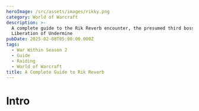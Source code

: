 ```yaml
---
heroImage: /src/assets/images/rikky.png
category: World of Warcraft
description: >-
  A complete guide to the Rik Reverb encounter, the presumed third boss of the
  Liberation of Undermine
pubDate: 2025-02-08T05:00:00.000Z
tags:
  - War Within Season 2
  - Guide
  - Raiding
  - World of Warcraft
title: A Complete Guide to Rik Reverb
---
```

# Intro

<script src="https://wow.zamimg.com/widgets/power.js" async />

This is a two-phase encounter against a single boss, with lightly spread moderate-health adds spawning periodically.  The main gimmick of this encounter revolves around dealing with **Amplifiers** the boss drops over the course of the fight. You must manage their energy and avoid their mechanics in order to defeat the encounter.

The first phase is the majority of the encounter, with the second phase occurring when the boss reaches full energy, and lasting roughly 36 seconds. During this time, the boss is nearly immune (99% reduction) to damage.

When the boss enters phase two for the third time, he will not have this damage reduction, but will continue this phase until he dies or the raid dies.

# Full List of Abilities for Reference

*All links sourced from Wowhead through their generous API*

**Phase One**

* <a href="https://www.wowhead.com/ptr-2/spell=473748/amplification" class="wowhead">Amplification</a>
* <a href="https://www.wowhead.com/ptr-2/spell=1214829/feedback-nullifier" class="wowhead">Feedback Nullifier</a>
* <a href="https://www.wowhead.com/ptr-2/spell=1217120/lingering-voltage" class="wowhead">Lingering Voltage</a>
* <a href="https://www.wowhead.com/ptr-2/spell=468119/resonant-echoes" class="wowhead">Resonant Echoes</a>
* <a href="https://www.wowhead.com/ptr-2/spell=465795/noise-pollution" class="wowhead">Noise Pollution</a>
* <a href="https://www.wowhead.com/ptr-2/spell=466093/haywire" class="wowhead">Haywire</a>
* <a href="https://www.wowhead.com/ptr-2/spell=466866/echoing-chant" class="wowhead">Echoing Chant</a>
* <a href="https://www.wowhead.com/ptr-2/spell=1214598/entranced" class="wowhead">Entranced</a>
* <a href="https://www.wowhead.com/ptr-2/spell=467606/sound-cannon" class="wowhead">Sound Cannon</a>
* <a href="https://www.wowhead.com/ptr-2/spell=466961/faulty-zap" class="wowhead">Faulty Zap</a>
* <a href="https://www.wowhead.com/ptr-2/spell=467297/static-jolt" class="wowhead">Static Jolt</a>
* <a href="https://www.wowhead.com/ptr-2/spell=472306/sparkblast-ignition" class="wowhead">Sparkblast Ignition</a>
* <a href="https://www.wowhead.com/ptr-2/spell=472294/grand-finale" class="wowhead">Grand Finale</a>
* <a href="https://www.wowhead.com/ptr-2/spell=1214164/excitement" class="wowhead">Excitement</a>
* <a href="https://www.wowhead.com/ptr-2/spell=466128/resonance" class="wowhead">Resonance</a>
* <a href="https://www.wowhead.com/ptr-2/spell=464488/sonic-blast" class="wowhead">Sonic Blast</a>
* <a href="https://www.wowhead.com/ptr-2/spell=464518/tinnitus" class="wowhead">Tinnitus</a>

**Phase Two**

* <a href="https://www.wowhead.com/ptr-2/spell=466722/blowout" class="wowhead">Blowout</a>
* <a href="https://www.wowhead.com/ptr-2/spell=1213817/sound-cloud" class="wowhead">Sound Cloud</a>
* <a href="https://www.wowhead.com/ptr-2/spell=467991/blaring-drop" class="wowhead">Blaring Drop</a>
* <a href="https://www.wowhead.com/ptr-2/spell=473655/hype-fever" class="wowhead">Hype Fever!</a>

# Important Abilities

* **Amplification** - The boss will briefly rise in the air and them slam down, dealing high damage to anyone caught in the radius. The very first cast of each Phase One (including on pull) will drop only a single **Amplifier**. Every cast after that will drop two--one under the boss, and one baited by ranged.  **After each Phase Two, one **Amplifier** will be left over.** **Rik will rapidly charge any Amplifiers within 15 yards.**
* <img src="https://cdn.shawnzhome.com/shawnzhome/videos/LoU/converted-rikky/amplification.webp"/>
* **Lingering Voltage** - All amplifiers gain energy over time. If they reach full energy, they will start casting Haywire, dealing very high sonic damage to the entire raid. This can be stopped by clicking on an **Amplifier**, draining it of its energy, which you can observe over where its nameplate would be.
* <img src="https://cdn.shawnzhome.com/shawnzhome/videos/LoU/converted-rikky/lingeringvoltage.webp"/>
* **Sparkblast Ignition** - Rik will spawn around 4 bombs that will explode after 15 seconds. They have moderate health and will spawn loosely spread.
* <img src="https://cdn.shawnzhome.com/shawnzhome/videos/LoU/converted-rikky/sparkblastignition.webp"/>
* **Resonant Echoes** - **Amplifiers** will cast this, shooting out medium-sized discs in random directions. Touching this afflicts you with a high damage DoT for 6 seconds that can stack. On Heroic and higher, if you reach 2 stacks of this you are **Entranced**, and must be broken out through damage.
* <img src="https://cdn.shawnzhome.com/shawnzhome/videos/LoU/converted-rikky/resonantechoes.webp"/>
* **Echoing Chant** - Rik will activate all **Amplifiers** simultaneously, causing them to all shoot out **Resonant Echoes**
* <img src="https://cdn.shawnzhome.com/shawnzhome/videos/LoU/converted-rikky/echoingchant.webp"/>
* **Sound Cannon** - Rik will focus on a target, tracking them with a beam. After several seconds, he will shoot the target, dealing damage to them and anyone else caught in the blast.
* <img src="https://cdn.shawnzhome.com/shawnzhome/videos/LoU/converted-rikky/soundcannon.webp"/>
* **Faulty Zap** - Rik will afflict several players with a DoT that light damage but makes them take 75% increased nature damage.
* <img src="https://cdn.shawnzhome.com/shawnzhome/videos/LoU/converted-rikky/faultyzap.webp"/>
**Phase Two**

* **Soundcloud** - Rik will encase himself in a protective shield, reducing all damage taken by 99%.  He will then begin to cast **Blaring Drop**, sending out a wave that deals lethal damage to anyone who touches it (besides tanks).  This functions quite similar to Ansurek's **Venom Nova/Frothing Gluttony**, and can be traversed over by similar classes (blinks, leaps, double jump etc).
* NYI
* **Blowout** - The **Amplifiers** from Phase One will explode one-by-one, launching up anyone nearby.  This functions quite similarly to Ansurek's pops, however it triggers automatically when the **Blaring Drop** gets close enough.
* NYI

# Strategy (Normal and Heroic)

**Phase One**

* It must be determined how you want to place the **Amplifiers** before the pull, and who will drain them.  You can yolo it, but this will make things significantly more chaotic. As of writing, the best strategy for placement is to let him drop the first one essentially where he begins, and then make a parallel line with the rest, moving 15 yards away after each drop.  Ranged should make sure they move to the designated location to bait shortly before he casts the second and third **Amplification** of the phase.
* The best way to drain each Amplifier is to let it gain up to roughly 80 or so energy, and then drain it all at once. This ensures that each Amplifier only need be drained twice each phase, but does mean that those players will need extra attention and must also be far more careful in dodging mechanics, as they will be constantly taking damage from Lingering Voltage.  Note that, as of testing, it was not possible to cast while draining either, so you must dedicate that time towards draining. You can move freely however inside the radius of the drain, which is a light blue circle around the **Amplifier**.
* **Sound Cannon** targets should either remain still or move out of the group, whichever makes the most sense at the time.
* Players with **Faulty Zap** should just loosely spread so as not to splash damage to others, and should be careful when draining with this debuff as they will take far more damage.
* Tanks should swap at around 5 stacks, and should be careful with the boss's positioning. The boss charges any **Amplifiers** near him at an accelerated rate, and also cleaves damage and applies the tank debuff to any in front of him. The tank not currently tanking should thus stand behind the boss or off to the side with the other melee, and the tank currently taking the boss should always make sure to pay attention to **Amplifiers** and drag the boss away if necessary.
* On Heroic and higher, the **Pyrotechnics** spawned by **Sparkblast** Ignition are the highest priority while they are alive and should be immediately burned down. Doing so always gives you a small haste and movement speed increase.

**Phase Two**

* This phase is rather simple, but punishing if you make a mistake.  On Heroic and higher, **Resonant Echoes** will continue to shoot out during this phase and must be dodged.  Besides this, there is very little outgoing damage and you cannot damage the boss, nor does he need to be tanked, so everyone should be focused on making it to each **Blowout**.
* The next Amplifier to Blowout is clearly marked with a blue circle, and everyone should use whatever movement abilities they have to make it there without getting Entranced.  Then, simply stand within the radius of the circle and you should be popped up as the **Blaring Drop** approaches. Do note that, as of writing, if you stood too far forward you could possibly touch the ring before the **Amplifier** popped you up, resulting in death to anyone not incredibly tanky. It is best to simply sit at the back of the circle, to be safe.
* Once this phase finishes, you may note that one **Amplifier** did not **Blowout**, and that one will remain active for the rest of the fight, slowly increasing how many things there are to dodge and overall raid damage.

# Mythic Changes

Mythic introduces some mechanical changes that do alter how you approach some parts of the fight, but nothing that largely affects overall positioning and the intent behind many of the solutions performed in Heroic.

* **Amplifiers** now spawn with a protective shield called **Feedback Nullifier** that prevents them from being drained. It also prevents them from being able to cast **Blowout** during Phase Two.
* **Sound Cannon** now splits damage to all targets in the line, and if any player reaches 75% HP while soaking it, they become **Entranced**.
* **Faulty Zap** now triggers a **Static Jolt** if two afflicted players collide (the circle of one player needs to overlap with another player's character model to qualify as a collision). This **Static Jolt** removes **Feedback Nullifier** from **Amps** and causes a raidwide explosion for moderate damage.

# Mythic Strategy

* As **Faulty Zap** is entirely random, and the best time to drain **Amps** is usually right after you remove their shield, it is less important to have a set draining rotation. You may still choose to use one, to make things more consistent, but nevertheless everyone should have a clear understanding of when and why you are breaking the **Amplifiers**.
* Causing a Static Jolt will immediately transfer those Faulty Zap debuffs to new players, so you are not simply rid of the mechanic once you've collided enough and must continue to watch out for it.
* Every single player that can should strive to soak the **Sound Cannon** to make it so that it deals as little damage as possible.
* You will of course want to make sure the raid is relatively healthy whenever you need to break an **Amplifier**, and ideally the raid leader should simply call out each time a break is needed.
* The players both doing the breaking and draining take significantly more damage on Mythic, so it is important to watch their health carefully.
* As you gain more **Amplifiers** throughout the fight, it becomes more and more necessary to quickly break their shields so that you do not fall behind.

# Notes on Healing

There is overall not that much healing required in this fight.  There is light rot present throughout, with occasional moderate healing required on the players draining the voltage, or players who are hit by stray **Resonant Echoes**.  If a **Grand Finale** goes off, it isn't entirely unrecoverable but it will require healing CDs to survive, at least on Heroic. Mythic it is incredibly likely you will simply wipe.

There is almost no healing required in the intermission and HoTs alone can keep everyone topped. You should take this time to let your mana regenerate as much as you can.  Mythic does change this, especially towards the end of the fight as more and more players are required to drain, as more **Static Jolts** are required and as positioning gets more hectic.  Tanks also take quite a bit of damage, depending on class, so you may need someone to watch them.

# Notes on Tanking

This is the first boss where you might need to look at your monitor as a tank.  You will want to swap on around 5 stacks--more if you can handle more, but I see no real reason to go beyond this.  Each stack increases your sonic damage taken by 100%, making you more and more vulnerable to the rest of the fight's ambient damage.  If an **Amplifier** ever goes **Haywire** while you have high stacks of this debuff, you will almost certainly die if you do not react accordingly.

Beyond that, you will want to make sure you have a clear plan for where you are taking the boss, and make sure to never abruptly turn it any direction. Move steadily and consistently, and above all make sure to drag the boss away from any Amplifiers in your path.

# Defensive Usage

Almost certainly, you will use defensives throughout Phase One.  There is practically no real need to save them for Phase Two, as there is so little damage going out throughout that part of the fight.  If you have an immunity, you may elect to save it in case you ever miss a **Blowout**, but otherwise, defensives should be used if you get tagged by **Resonant Echoes**, or if you have to drain an **Amplifier**.  At this time, you can easily get combo'd if you are not paying attention and it is better to be proactive and safe than die randomly.

# Movement Cooldowns

Movement cooldowns are quite effective in this fight, and all available ones should be scheduled and used.  Movement is particularly effective towards the latter half of Phase One, and for any particularly far movements required in Phase Two.  Gateways are useful especially in Phase Two, but also can be used for ranged for uptime in Phase One when baiting **Amplifiers**.  

# Damage Profile Best Suited for this Encounter

While this is a single target fight, any class that can do their single target build while also having a bit of cleave or target swapping is very useful.  Almost every class has some way of effectively cleaving these bombs now that they spawn closer together, but again, classes such as Spriest/Lock/Mage/Shaman/Boomkin can do this the most effectively while retaining a large portion of their single target damage.

# Raid plan, Useful Weakauras, and Macros

* NYI-WIP